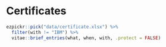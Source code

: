 # Certificates

```r
ezpickr::pick("data/certificate.xlsx") %>%
  filter(with != "IBM") %>%
  vitae::brief_entries(what, when, with, .protect = FALSE)
```
